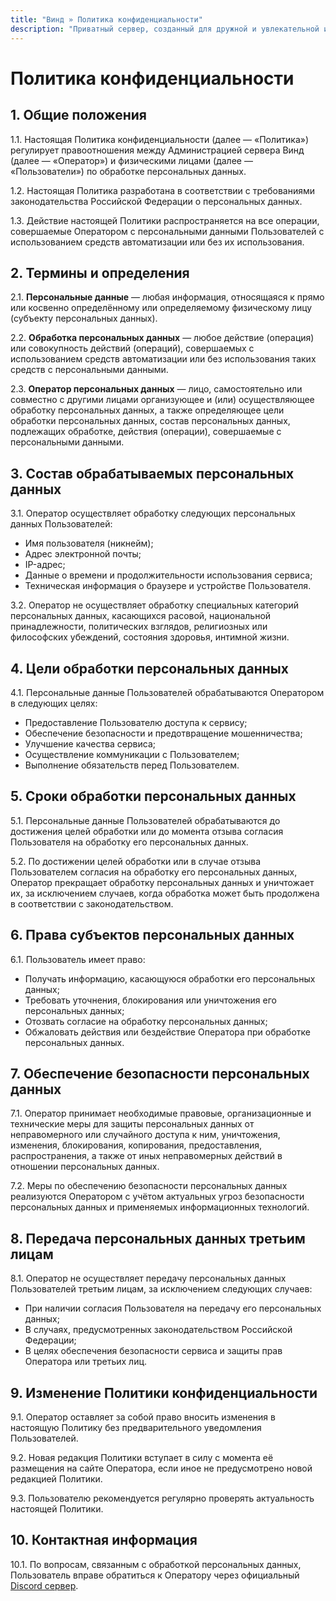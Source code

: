 ```yaml
---
title: "Винд » Политика конфиденциальности"
description: "Приватный сервер, созданный для дружной и увлекательной игры."
---
```

# Политика конфиденциальности
## 1. Общие положения

1.1. Настоящая Политика конфиденциальности (далее — «Политика») регулирует правоотношения между Администрацией сервера Винд (далее — «Оператор») и физическими лицами (далее — «Пользователи») по обработке персональных данных.

1.2. Настоящая Политика разработана в соответствии с требованиями законодательства Российской Федерации о персональных данных.

1.3. Действие настоящей Политики распространяется на все операции, совершаемые Оператором с персональными данными Пользователей с использованием средств автоматизации или без их использования.

## 2. Термины и определения

2.1. **Персональные данные** — любая информация, относящаяся к прямо или косвенно определённому или определяемому физическому лицу (субъекту персональных данных).

2.2. **Обработка персональных данных** — любое действие (операция) или совокупность действий (операций), совершаемых с использованием средств автоматизации или без использования таких средств с персональными данными.

2.3. **Оператор персональных данных** — лицо, самостоятельно или совместно с другими лицами организующее и (или) осуществляющее обработку персональных данных, а также определяющее цели обработки персональных данных, состав персональных данных, подлежащих обработке, действия (операции), совершаемые с персональными данными.

## 3. Состав обрабатываемых персональных данных

3.1. Оператор осуществляет обработку следующих персональных данных Пользователей:
- Имя пользователя (никнейм);
- Адрес электронной почты;
- IP-адрес;
- Данные о времени и продолжительности использования сервиса;
- Техническая информация о браузере и устройстве Пользователя.

3.2. Оператор не осуществляет обработку специальных категорий персональных данных, касающихся расовой, национальной принадлежности, политических взглядов, религиозных или философских убеждений, состояния здоровья, интимной жизни.

## 4. Цели обработки персональных данных

4.1. Персональные данные Пользователей обрабатываются Оператором в следующих целях:
- Предоставление Пользователю доступа к сервису;
- Обеспечение безопасности и предотвращение мошенничества;
- Улучшение качества сервиса;
- Осуществление коммуникации с Пользователем;
- Выполнение обязательств перед Пользователем.

## 5. Сроки обработки персональных данных

5.1. Персональные данные Пользователей обрабатываются до достижения целей обработки или до момента отзыва согласия Пользователя на обработку его персональных данных.

5.2. По достижении целей обработки или в случае отзыва Пользователем согласия на обработку его персональных данных, Оператор прекращает обработку персональных данных и уничтожает их, за исключением случаев, когда обработка может быть продолжена в соответствии с законодательством.

## 6. Права субъектов персональных данных

6.1. Пользователь имеет право:
- Получать информацию, касающуюся обработки его персональных данных;
- Требовать уточнения, блокирования или уничтожения его персональных данных;
- Отозвать согласие на обработку персональных данных;
- Обжаловать действия или бездействие Оператора при обработке персональных данных.

## 7. Обеспечение безопасности персональных данных

7.1. Оператор принимает необходимые правовые, организационные и технические меры для защиты персональных данных от неправомерного или случайного доступа к ним, уничтожения, изменения, блокирования, копирования, предоставления, распространения, а также от иных неправомерных действий в отношении персональных данных.

7.2. Меры по обеспечению безопасности персональных данных реализуются Оператором с учётом актуальных угроз безопасности персональных данных и применяемых информационных технологий.

## 8. Передача персональных данных третьим лицам

8.1. Оператор не осуществляет передачу персональных данных Пользователей третьим лицам, за исключением следующих случаев:
- При наличии согласия Пользователя на передачу его персональных данных;
- В случаях, предусмотренных законодательством Российской Федерации;
- В целях обеспечения безопасности сервиса и защиты прав Оператора или третьих лиц.

## 9. Изменение Политики конфиденциальности

9.1. Оператор оставляет за собой право вносить изменения в настоящую Политику без предварительного уведомления Пользователей.

9.2. Новая редакция Политики вступает в силу с момента её размещения на сайте Оператора, если иное не предусмотрено новой редакцией Политики.

9.3. Пользователю рекомендуется регулярно проверять актуальность настоящей Политики.

## 10. Контактная информация

10.1. По вопросам, связанным с обработкой персональных данных, Пользователь вправе обратиться к Оператору через официальный [Discord сервер](https://discord.gg/VyaU5wvRMV).
